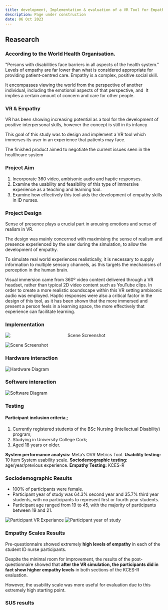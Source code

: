 ---
title: development, Implementation & evaluation of a VR Tool for Empathy Skills Training in Student Intellectual Disability Nurses
description: Page under construction
date: 06 Oct 2023
---

## Reasearch

### According to the World Health Organisation.
"Persons with disabilities face barriers in all aspects of the health system."
Levels of empathy are far lower than what is considered appropriate for providing patient-centred care.
Empathy is a complex, positive social skill.

It encompasses viewing the world from the perspective of another individual, including the emotional aspects of that perspective, and 
It implies a certain amount of concern and care for other people.

### VR & Empathy

VR has been showing increasing potential as a tool for the development of positive interpersonal skills, however the concept is still in its infancy

This goal of this study was to design and implement a VR tool which immerses its user in an experience that patients may face.

The finished product aimed to negotiate the current issues seen in the healthcare system

### Project Aim

1. Incorporate 360 video, ambisonic audio and haptic responses. 
2. Examine the usability and feasibility of this type of immersive experience as a teaching and learning tool. 
3. Examine how effectively this tool aids the development of empathy skills in ID nurses. 

### Project Design

Sense of presence plays a crucial part in arousing emotions and sense of realism in VR. 

The design was mainly concerned with maximising the sense of realism and presence experienced by the user during the simulation, to allow the development of empathy.

To simulate real world experiences realistically, it is necessary to supply information to multiple sensory channels, as this targets the mechanisms of perception in the human brain. 

Visual immersion came from 360º video content delivered through a VR headset, rather than typical 2D video content such as YouTube clips. In order to create a more realistic
soundscape within this VR setting ambisonic audio was employed. Haptic responses were also a critical factor in the design of this tool, as it has been shown that the more immersed and
present a person feels in a learning space, the more effectively that experience can facilitate
learning.

### Implementation

<img
  src="/images/SceneScreenshot.png"
  alt="Scene Screenshot"
  style="display: block; margin: 0 auto; max-width: 100%; height: auto; text-align: center;"
/>

![Scene Screenshot](/public/images/SceneScreenshot.png)

### Hardware interaction
![Hardware Diagram](/public/images/hardware.png)

### Software interaction
![Software Diagram](/public/images/software.png)

### Testing
#### Participant inclusion criteria ; 
1. Currently registered students of the BSc Nursing (Intellectual Disability) program; 
2. Studying in University College Cork;
3. Aged 18 years or older.

**System performance analysis:** Meta’s OVR Metrics Tool.
**Usability testing:** 10 Item System usability scale.
**Sociodemographic testing:** age/year/previous experience.
**Empathy Testing:** KCES-R

### Sociodemographic Results
- 100% of participants were female.
- Participant year of study was 64.3% second year and 35.7% third year students, with no participants to represent first or fourth year students. 
- Participant age ranged from 19 to 45, with the majority of participants between 19 and 21.

![Participant VR Experiance](/public/images/vrExp.png)
![Participant year of study](/public/images/participantsYear.png)

### Empathy Scales Results 
Pre-questionnaire showed extremely **high levels of empathy** in each of the student ID nurse participants.

Despite the minimal room for improvement, the results of the post-questionnaire showed that **after the VR simulation, the participants did in fact show higher empathy levels** in both sections of the KCES-R evaluation.

However, the usability scale was more useful for evaluation due to this extremely high starting point.

### SUS results
